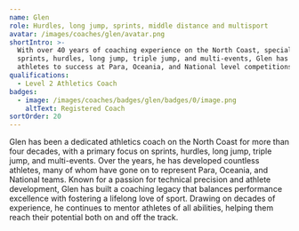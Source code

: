```yaml
---
name: Glen
role: Hurdles, long jump, sprints, middle distance and multisport
avatar: /images/coaches/glen/avatar.png
shortIntro: >-
  With over 40 years of coaching experience on the North Coast, specialising in
  sprints, hurdles, long jump, triple jump, and multi-events, Glen has guided
  athletes to success at Para, Oceania, and National level competitions.
qualifications:
  - Level 2 Athletics Coach
badges:
  - image: /images/coaches/badges/glen/badges/0/image.png
    altText: Registered Coach
sortOrder: 20
---
```


Glen has been a dedicated athletics coach on the North Coast for more than four decades, with a primary focus on sprints, hurdles, long jump, triple jump, and multi-events. Over the years, he has developed countless athletes, many of whom have gone on to represent Para, Oceania, and National teams. Known for a passion for technical precision and athlete development, Glen has built a coaching legacy that balances performance excellence with fostering a lifelong love of sport. Drawing on decades of experience, he continues to mentor athletes of all abilities, helping them reach their potential both on and off the track.
